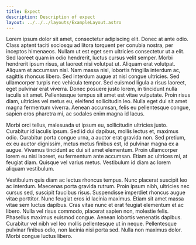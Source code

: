 ```yaml
---
title: Expect
description: Description of expect
layout: ../../../layouts/ExampleLayout.astro
---
```


Lorem ipsum dolor sit amet, consectetur adipiscing elit. Donec at ante odio. Class aptent taciti sociosqu ad litora torquent per conubia nostra, per inceptos himenaeos. Nullam ut est eget sem ultricies consectetur ut a elit. Sed laoreet quam in odio hendrerit, luctus cursus velit semper. Morbi hendrerit ipsum risus, at laoreet nisi volutpat ut. Aliquam erat volutpat. Aliquam et accumsan nisl. Nam massa nisl, lobortis fringilla interdum ac, sagittis rhoncus libero. Sed interdum augue at nisl congue ultricies. Sed ullamcorper turpis nec vehicula tempor. Sed euismod ligula a risus laoreet, eget pulvinar erat viverra. Donec posuere justo lorem, in tincidunt nulla iaculis sit amet. Pellentesque tempus sit amet est vitae vulputate. Proin risus diam, ultricies vel metus eu, eleifend sollicitudin leo. Nulla eget dui sit amet magna fermentum viverra. Aenean accumsan, felis eu pellentesque congue, sapien eros pharetra mi, ac sodales enim magna id lacus.

Morbi orci tellus, malesuada ut ipsum eu, sollicitudin ultricies justo. Curabitur id iaculis ipsum. Sed id dui dapibus, mollis lectus et, maximus odio. Curabitur porta congue urna, a auctor erat gravida non. Sed pretium, ex eu auctor dignissim, metus metus finibus est, id pulvinar magna ex a augue. Vivamus tincidunt ac dui sit amet elementum. Proin ullamcorper lorem eu nisi laoreet, eu fermentum ante accumsan. Etiam ac ultrices mi, at feugiat diam. Quisque vel varius metus. Vestibulum id diam ac lorem aliquam vestibulum.

Vestibulum quis diam ac lectus rhoncus tempus. Nunc placerat suscipit leo ac interdum. Maecenas porta gravida rutrum. Proin ipsum nibh, ultricies nec cursus sed, suscipit faucibus risus. Suspendisse imperdiet rhoncus augue vitae porttitor. Nunc feugiat eros id lacinia maximus. Etiam sit amet massa vitae sem luctus dapibus. Cras vitae nunc et erat feugiat elementum et ac libero. Nulla vel risus commodo, placerat sapien non, molestie felis. Phasellus maximus euismod congue. Aenean lobortis venenatis dapibus. Curabitur vel nibh vel leo mollis pellentesque ut in neque. Pellentesque pulvinar finibus odio, non lacinia nisi porta sed. Nulla non maximus dolor. Morbi congue luctus libero.
